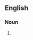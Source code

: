 ==English==

===Noun===
{{head|en|noun|head=[[boy]]s [[and]] [[their]] [[toy]]s}}

# {{context|idiomatic|lang=en}} {{non-gloss definition|Used to evoke the idea that adult men sometimes dote excessively on machines, [[automobile]]s, and gadgets in a childish manner.}}